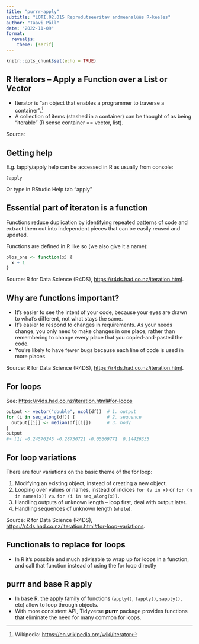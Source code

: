 ```yaml
---
title: "purrr-apply"
subtitle: "LOTI.02.015 Reprodutseeritav andmeanalüüs R-keeles"
author: "Taavi Päll"
date: "2022-11-09"
format:
  revealjs: 
    theme: [serif]
---
```


```r
knitr::opts_chunk$set(echo = TRUE)
```

## R Iterators -- Apply a Function over a List or Vector

- Iterator is "an object that enables a programmer to traverse a container".^[Wikipedia:  [https://en.wikipedia.org/wiki/Iterator](https://en.wikipedia.org/wiki/Iterator)]
- A collection of items (stashed in a container) can be thought of as being "iterable" (R sense container == vector, list).

:::aside
Source: 
:::

## Getting help

E.g. lapply/apply help can be accessed in R as usually from console:
```r
?apply
```
Or type in RStudio Help tab "apply"

## Essential part of iteraton is a function

Functions reduce duplication by identifying repeated patterns of code and extract them out into independent pieces that can be easily reused and updated.

Functions are defined in R like so (we also give it a name): 
```r
plos_one <- function(x) {
  x + 1
}
```


:::aside
Source: R for Data Science (R4DS), [https://r4ds.had.co.nz/iteration.html](https://r4ds.had.co.nz/iteration.html).
:::


## Why are functions important?

- It's easier to see the intent of your code, because your eyes are drawn to what's different, not what stays the same.
- It's easier to respond to changes in requirements. As your needs change, you only need to make changes in one place, rather than remembering to change every place that you copied-and-pasted the code.
- You're likely to have fewer bugs because each line of code is used in more places.

:::aside
Source: R for Data Science (R4DS), [https://r4ds.had.co.nz/iteration.html](https://r4ds.had.co.nz/iteration.html).
:::

## For loops

See: [https://r4ds.had.co.nz/iteration.html#for-loops](https://r4ds.had.co.nz/iteration.html#for-loops)

```r
output <- vector("double", ncol(df))  # 1. output
for (i in seq_along(df)) {            # 2. sequence
  output[[i]] <- median(df[[i]])      # 3. body
}
output
#> [1] -0.24576245 -0.28730721 -0.05669771  0.14426335
```


##  For loop variations {.smaller}

There are four variations on the basic theme of the for loop:

1. Modifying an existing object, instead of creating a new object.
2. Looping over values or names, instead of indices `for (v in x)` or `for (n in names(x))` vs. `for (i in seq_along(x))`.
3. Handling outputs of unknown length -- loop first, deal with output later.
4. Handling sequences of unknown length (`while`).

:::aside
Source: R for Data Science (R4DS), [https://r4ds.had.co.nz/iteration.html#for-loop-variations](https://r4ds.had.co.nz/iteration.html#for-loop-variations).
:::


## Functionals to replace for loops

- In R it’s possible and much advisable to wrap up for loops in a function, and call that function instead of using the for loop directly

## purrr and base R apply

- In base R, the apply family of functions (`apply()`, `lapply()`, `sapply()`, etc) allow to loop through objects.
- With more consistent API, Tidyverse **purrr** package provides functions that eliminate the need for many common for loops. 



